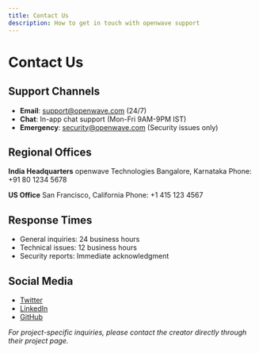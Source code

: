 ```yaml
---
title: Contact Us
description: How to get in touch with openwave support
---
```


# Contact Us

## Support Channels

- **Email**: support@openwave.com (24/7)
- **Chat**: In-app chat support (Mon-Fri 9AM-9PM IST)
- **Emergency**: security@openwave.com (Security issues only)

## Regional Offices

**India Headquarters**
openwave Technologies
Bangalore, Karnataka
Phone: +91 80 1234 5678

**US Office**
San Francisco, California
Phone: +1 415 123 4567

## Response Times

- General inquiries: 24 business hours
- Technical issues: 12 business hours
- Security reports: Immediate acknowledgment

## Social Media

- [Twitter](https://twitter.com/openwave)
- [LinkedIn](https://linkedin.com/company/openwave)
- [GitHub](https://github.com/openwave)

_For project-specific inquiries, please contact the creator directly through their project page._

